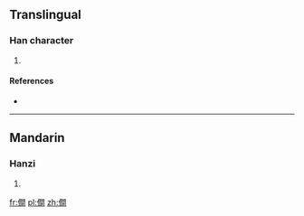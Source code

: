 ==Translingual==

===Han character===
{{Han char|rn=9|rad=人|as=12|sn=14|four=|canj=人日弓日 (OANA)|ids=⿰[[亻]][[間]]}}

# {{defn|Han|sort=人12}}

====References====
* {{Han ref|kx=0118.051|hdz=80009.050|uh=50F4|ud=20724}}

----

==Mandarin==

===Hanzi===
{{cmn-hanzi|pin=[[xiàn]] ([[xian4]])|wg=hsien<sup>4</sup>}}

# {{defn|lang=cmn|sort=人12}}

[[fr:僴]]
[[pl:僴]]
[[zh:僴]]